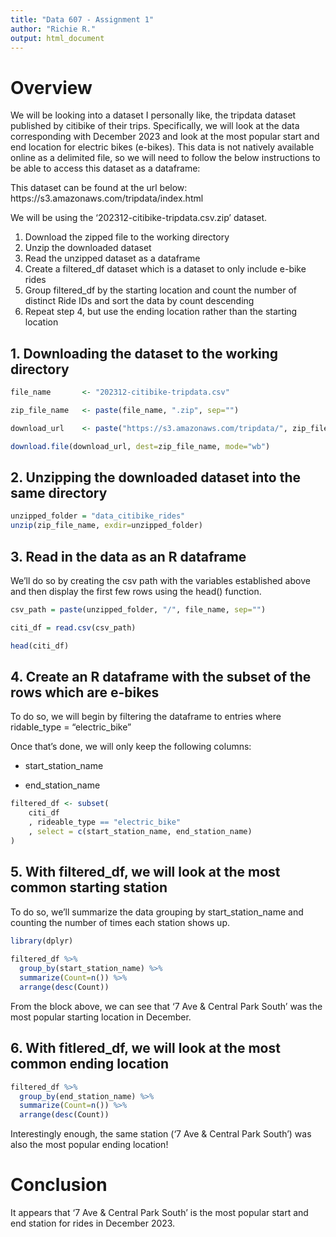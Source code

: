 ```yaml
---
title: "Data 607 - Assignment 1"
author: "Richie R."
output: html_document
---
```


# Overview
We will be looking into a dataset I personally like, the tripdata dataset published by citibike of their trips. Specifically, we will look at the data corresponding with December 2023 and look at the most popular start and end location for electric bikes (e-bikes).
This data is not natively available online as a delimited file, so we will need to follow the below instructions to be able to access this dataset as a dataframe:

This dataset can be found at the url below:
    https://s3.amazonaws.com/tripdata/index.html

We will be using the '202312-citibike-tripdata.csv.zip' dataset.

1. Download the zipped file to the working directory
2. Unzip the downloaded dataset 
3. Read the unzipped dataset as a dataframe
4. Create a filtered_df dataset which is a dataset to only include e-bike rides
5. Group filtered_df by the starting location and count the number of distinct Ride IDs and sort the data by count descending
6. Repeat step 4, but use the ending location rather than the starting location

## 1. Downloading the dataset to the working directory
```r
file_name       <- "202312-citibike-tripdata.csv"

zip_file_name   <- paste(file_name, ".zip", sep="")

download_url    <- paste("https://s3.amazonaws.com/tripdata/", zip_file_name, sep="")

download.file(download_url, dest=zip_file_name, mode="wb")
```

## 2. Unzipping the downloaded dataset into the same directory

```r
unzipped_folder = "data_citibike_rides"
unzip(zip_file_name, exdir=unzipped_folder)
```

## 3. Read in the data as an R dataframe
We'll do so by creating the csv path with the variables established above and then display the first few rows using the head() function.
```r
csv_path = paste(unzipped_folder, "/", file_name, sep="")

citi_df = read.csv(csv_path)

head(citi_df)
```

## 4. Create an R dataframe with the subset of the rows which are e-bikes

To do so, we will begin by filtering the dataframe to entries where ridable_type = "electric_bike"

Once that's done, we will only keep the following columns:

- start_station_name

- end_station_name

```r
filtered_df <- subset(
    citi_df
    , rideable_type == "electric_bike"
    , select = c(start_station_name, end_station_name)
)
```

## 5. With filtered_df, we will look at the most common starting station
To do so, we'll summarize the data grouping by start_station_name and counting the number of times each station shows up.

```r
library(dplyr)
 
filtered_df %>%
  group_by(start_station_name) %>%
  summarize(Count=n()) %>%
  arrange(desc(Count))

```

From the block above, we can see that '7 Ave & Central Park South' was the most popular starting location in December.

## 6. With fitlered_df, we will look at the most common ending location

```r
filtered_df %>%
  group_by(end_station_name) %>%
  summarize(Count=n()) %>%
  arrange(desc(Count))
```

Interestingly enough, the same station ('7 Ave & Central Park South') was also the most popular ending location!

# Conclusion

It appears that '7 Ave & Central Park South' is the most popular start and end station for rides in December 2023.